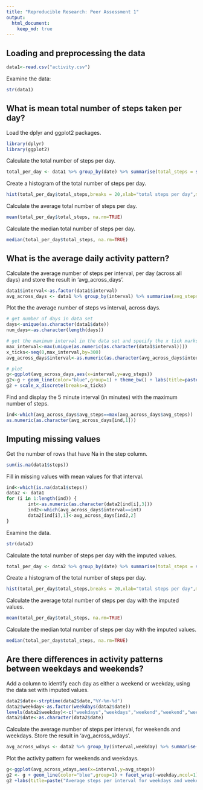 ```yaml
---
title: "Reproducible Research: Peer Assessment 1"
output: 
  html_document:
    keep_md: true
---
```



## Loading and preprocessing the data
```r
data1<-read.csv("activity.csv")
```

Examine the data:
```r
str(data1)
```

## What is mean total number of steps taken per day?
Load the dplyr and ggplot2 packages. 
```r
library(dplyr)
library(ggplot2)
```

Calculate the total number of steps per day.  
```r
total_per_day <- data1 %>% group_by(date) %>% summarise(total_steps = sum(steps,na.rm=TRUE))
```

Create a histogram of the total number of steps per day.  
```r
hist(total_per_day$total_steps,breaks = 20,xlab="total steps per day",main="Distribution of total steps per day")
```

Calculate the average total number of steps per day.  
```r
mean(total_per_day$total_steps, na.rm=TRUE)
```

Calculate the median total number of steps per day.  
```r
median(total_per_day$total_steps, na.rm=TRUE)
```


## What is the average daily activity pattern?
Calculate the average number of steps per interval, per day (across all days) and store the result in 'avg_across_days'.
```r
data1$interval<-as.factor(data1$interval)
avg_across_days <- data1 %>% group_by(interval) %>% summarise(avg_steps = mean(steps,na.rm=TRUE))
```

Plot the the average number of steps vs interval, across days.
```r
# get number of days in data set
days<-unique(as.character(data1$date))
num_days<-as.character(length(days))

# get the maximum interval in the data set and specify the x tick marks
max_interval<-max(unique(as.numeric(as.character(data1$interval))))
x_ticks<-seq(0,max_interval,by=300)
avg_across_days$interval<-as.numeric(as.character(avg_across_days$interval))

# plot
g<-ggplot(avg_across_days,aes(x=interval,y=avg_steps))
g2<-g + geom_line(color="blue",group=1) + theme_bw() + labs(title=paste("Average steps per interval per day, over", num_days, "days")) + xlab("intervals (min)") + ylab("average number of steps") + theme(plot.title = element_text(hjust = 0.5))
g2 + scale_x_discrete(breaks=x_ticks) 
```

Find and display the 5 minute interval (in minutes) with the maximum number of steps.
```r
ind<-which(avg_across_days$avg_steps==max(avg_across_days$avg_steps))
as.numeric(as.character(avg_across_days[ind,1]))
```


## Imputing missing values
Get the number of rows that have Na in the step column.
```r
sum(is.na(data1$steps))
```

Fill in missing values with mean values for that interval.
```r
ind<-which(is.na(data1$steps))
data2 <- data1
for (i in 1:length(ind)) {
        int<-as.numeric(as.character(data2[ind[i],3]))
        ind2<-which(avg_across_days$interval==int)
        data2[ind[i],1]<-avg_across_days[ind2,2]
}
```

Examine the data.
```r
str(data2)
```

Calculate the total number of steps per day with the imputed values.  
```r
total_per_day <- data2 %>% group_by(date) %>% summarise(total_steps = sum(steps,na.rm=TRUE))
```

Create a histogram of the total number of steps per day.  
```r
hist(total_per_day$total_steps,breaks = 20,xlab="total steps per day",main="Distribution of total steps per day, with imputed values")
```

Calculate the average total number of steps per day with the imputed values.    
```r
mean(total_per_day$total_steps, na.rm=TRUE)
```

Calculate the median total number of steps per day with the imputed values.  
```r
median(total_per_day$total_steps, na.rm=TRUE)
```


## Are there differences in activity patterns between weekdays and weekends?

Add a column to identify each day as either a weekend or weekday, using the data set with imputed values.
```r
data2$date<-strptime(data2$date,"%Y-%m-%d")
data2$weekday<-as.factor(weekdays(data2$date))
levels(data2$weekday)<-c("weekdays","weekdays","weekend","weekend","weekdays","weekdays","weekdays")
data2$date<-as.character(data2$date)
```

Calculate the average number of steps per interval, for weekends and weekdays. Store the result in 'avg_across_wdays'.
```r
avg_across_wdays <- data2 %>% group_by(interval,weekday) %>% summarise(avg_steps = mean(steps,na.rm=TRUE))
```

Plot the activity pattern for weekends and weekdays.
```r
g<-ggplot(avg_across_wdays,aes(x=interval,y=avg_steps))
g2 <- g + geom_line(color="blue",group=1) + facet_wrap(~weekday,ncol=1) + scale_x_discrete(breaks=x_ticks) + theme_bw() +theme(strip.text.x = element_text(size=10, face="bold", angle=0),strip.background = element_rect(colour="black", fill="#fee3b3"))
g2 +labs(title=paste("Average steps per interval for weekdays and weekend")) + xlab("intervals (min)") + ylab("average number of steps") + theme(plot.title = element_text(hjust = 0.5))
```
